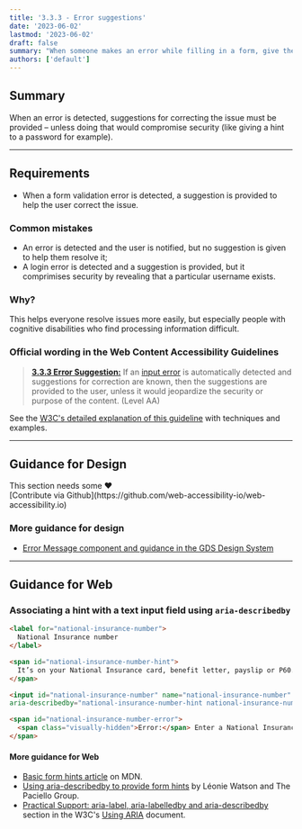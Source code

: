 ```yaml
---
title: '3.3.3 - Error suggestions'
date: '2023-06-02'
lastmod: '2023-06-02'
draft: false
summary: "When someone makes an error while filling in a form, give them suggestions on how to correct it."
authors: ['default']
---
```


## Summary

When an error is detected, suggestions for correcting the issue must be provided – unless doing that would compromise security (like giving a hint to a password for example).

---

## Requirements

* When a form validation error is detected, a suggestion is provided to help the user correct the issue.

### Common mistakes

* An error is detected and the user is notified, but no suggestion is given to help them resolve it;
* A login error is detected and a suggestion is provided, but it comprimises security by revealing that a particular username exists.

### Why?

This helps everyone resolve issues more easily, but especially people with cognitive disabilities who find processing information difficult.

### Official wording in the Web Content Accessibility Guidelines

> [**3.3.3 Error Suggestion:**](https://www.w3.org/TR/UNDERSTANDING-WCAG20/minimize-error-suggestions.html) If an [input error](https://www.w3.org/TR/UNDERSTANDING-WCAG20/minimize-error-suggestions.html#input-errordef) is automatically detected and suggestions for correction are known, then the suggestions are provided to the user, unless it would jeopardize the security or purpose of the content. (Level AA)

See the [W3C's detailed explanation of this guideline](https://www.w3.org/TR/UNDERSTANDING-WCAG20/minimize-error-suggestions.html) with techniques and examples.

---

## Guidance for Design

<Callout type="warning">
This section needs some <span role="img" aria-label="love emoji">❤️</span><br/>[Contribute via Github](https://github.com/web-accessibility-io/web-accessibility.io)
</Callout>

### More guidance for design

* [Error Message component and guidance in the GDS Design System](https://design-system.service.gov.uk/components/error-message/)

---

## Guidance for Web

### Associating a hint with a text input field using `aria-describedby`

```html
<label for="national-insurance-number">
  National Insurance number
</label>

<span id="national-insurance-number-hint">
  It’s on your National Insurance card, benefit letter, payslip or P60. For example, ‘QQ 12 34 56 C’.
</span>

<input id="national-insurance-number" name="national-insurance-number" type="text"
aria-describedby="national-insurance-number-hint national-insurance-number-error">

<span id="national-insurance-number-error">
  <span class="visually-hidden">Error:</span> Enter a National Insurance number in the correct format
</span>
```

#### More guidance for Web

* [Basic form hints article](https://developer.mozilla.org/en-US/docs/Web/Accessibility/ARIA/forms/Basic_form_hints) on MDN.
* [Using aria-describedby to provide form hints](https://www.paciellogroup.com/blog/2014/12/using-aria-describedby-to-provide-helpful-form-hints/) by Léonie Watson and The Paciello Group.
* [Practical Support: aria-label, aria-labelledby and aria-describedby](https://www.w3.org/TR/using-aria/#practical-support-aria-label-aria-labelledby-and-aria-describedby) section in the W3C's [Using ARIA](https://www.w3.org/TR/using-aria/) document.
